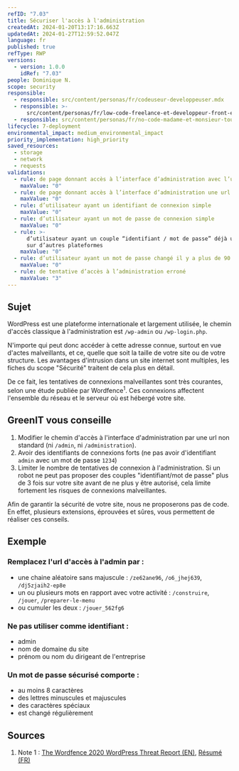 ```yaml
---
refID: "7.03"
title: Sécuriser l'accès à l'administration
createdAt: 2024-01-20T13:17:16.663Z
updatedAt: 2024-01-27T12:59:52.047Z
language: fr
published: true
refType: RWP
versions:
  - version: 1.0.0
    idRef: "7.03"
people: Dominique N.
scope: security
responsible:
  - responsible: src/content/personas/fr/codeuseur-developpeuser.mdx
  - responsible: >-
      src/content/personas/fr/low-code-freelance-et-developpeur-front-end-d-agences.mdx
  - responsible: src/content/personas/fr/no-code-madame-et-monsieur-tout-le-monde.mdx
lifecycle: 7-deployment
environmental_impact: medium_environmental_impact
priority_implementation: high_priority
saved_resources:
  - storage
  - network
  - requests
validations:
  - rule: de page donnant accès à l’interface d’administration avec l’url classique
    maxValue: "0"
  - rule: de page donnant accès à l’interface d’administration une url simple
    maxValue: "0"
  - rule: d’utilisateur ayant un identifiant de connexion simple
    maxValue: "0"
  - rule: d’utilisateur ayant un mot de passe de connexion simple
    maxValue: "0"
  - rule: >-
      d’utilisateur ayant un couple “identifiant / mot de passe” déjà utilisé
      sur d’autres plateformes
    maxValue: "0"
  - rule: d’utilisateur ayant un mot de passe changé il y a plus de 90 jours
    maxValue: "0"
  - rule: de tentative d’accès à l’administration erroné
    maxValue: "3"
---
```


## Sujet

WordPress est une plateforme internationale et largement utilisée, le chemin d'accès classique à l'administration est `/wp-admin` ou `/wp-login.php`.

N'importe qui peut donc accéder à cette adresse connue, surtout en vue d'actes malveillants, et ce, quelle que soit la taille de votre site ou de votre structure. Les avantages d'intrusion dans un site internet sont multiples, les fiches du scope "Sécurité" traitent de cela plus en détail.

De ce fait, les tentatives de connexions malveillantes sont très courantes, selon une étude publiée par Wordfence<sup>1</sup>. Ces connexions affectent l'ensemble du réseau et le serveur où est hébergé votre site.

## GreenIT vous conseille

1. Modifier le chemin d'accès à l'interface d'administration par une url non standard (ni `/admin`, ni `/administration`).
2. Avoir des identifiants de connexions forts (ne pas avoir d'identifiant `admin` avec un mot de passe `1234`)
3. Limiter le nombre de tentatives de connexion à l'administration. Si un robot ne peut pas proposer des couples "identifiant/mot de passe" plus de 3 fois sur votre site avant de ne plus y être autorisé, cela limite fortement les risques de connexions malveillantes.

Afin de garantir la sécurité de votre site, nous ne proposerons pas de code.
En effet, plusieurs extensions, éprouvées et sûres, vous permettent de réaliser ces conseils.

## Exemple

### Remplacez l'url d'accès à l'admin par :

- une chaine aléatoire sans majuscule : `/ze62ane96`, `/o6_jhej639`, `/dj5zjaih2-ep8e`
- un ou plusieurs mots en rapport avec votre activité : `/construire`, `/jouer`, `/preparer-le-menu`
- ou cumuler les deux : `/jouer_562fg6`

### Ne pas utiliser comme identifiant :

- admin
- nom de domaine du site
- prénom ou nom du dirigeant de l'entreprise

### Un mot de passe sécurisé comporte :

- au moins 8 caractères
- des lettres minuscules et majuscules
- des caractères spéciaux
- est changé régulièrement

## Sources

1. Note 1 : [The Wordfence 2020 WordPress Threat Report (EN)](https://www.wordfence.com/blog/2021/01/the-wordfence-2020-wordpress-threat-report/), [Résumé (FR)](https://www.blogdumoderateur.com/wordpress-attaques-menaces-securite/)
